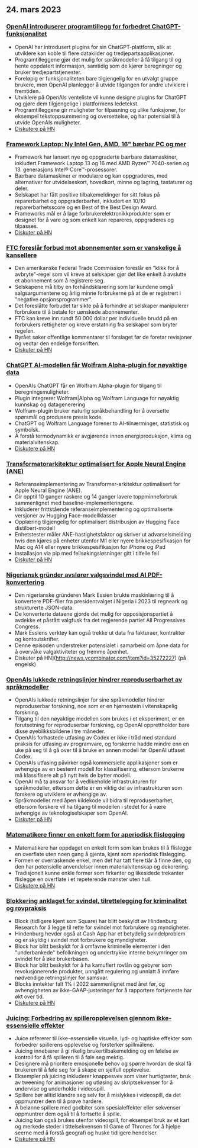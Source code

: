 

<CallToAction />

<Steps>

## 24. mars 2023

### [OpenAI introduserer programtillegg for forbedret ChatGPT-funksjonalitet](https://openai.com/blog/chatgpt-plugins)

- OpenAI har introdusert plugins for sin ChatGPT-plattform, slik at utviklere kan koble til flere datakilder og tredjepartsapplikasjoner.
- Programtilleggene gjør det mulig for språkmodeller å få tilgang til og hente oppdatert informasjon, samtidig som de kjører beregninger og bruker tredjepartstjenester.
- Foreløpig er funksjonaliteten bare tilgjengelig for en utvalgt gruppe brukere, men OpenAI planlegger å utvide tilgangen for andre utviklere i fremtiden.
- Utviklere på OpenAIs venteliste vil kunne designe plugins for ChatGPT og gjøre dem tilgjengelige i plattformens ledetekst.
- Programtilleggene gir muligheter for tilpasning og ulike funksjoner, for eksempel tekstoppsummering og oversettelse, og har potensial til å utvide OpenAIs muligheter.
- [Diskutere på HN](http://news.ycombinator.com/item?id=35277677)

### [Framework Laptop: Ny Intel Gen, AMD, 16" bærbar PC og mer](https://frame.work/)

- Framework har lansert nye og oppgraderte bærbare datamaskiner, inkludert Framework Laptop 13 og 16 med AMD Ryzen™ 7040-serien og 13. generasjons Intel® Core™-prosessorer.
- Bærbare datamaskiner er modulære og kan oppgraderes, med alternativer for utvidelseskort, hovedkort, minne og lagring, tastaturer og deler.
- Selskapet har fått positive tilbakemeldinger for sitt fokus på reparerbarhet og oppgraderbarhet, inkludert en 10/10 reparerbarhetsscore og en Best of the Best Design Award.
- Frameworks mål er å lage forbrukerelektronikkprodukter som er designet for å vare og som enkelt kan repareres, oppgraderes og tilpasses.
- [Diskuter på HN](http://news.ycombinator.com/item?id=35277660)

### [FTC foreslår forbud mot abonnementer som er vanskelige å kansellere](https://www.theverge.com/2023/3/23/23652373/ftc-click-to-cancel-subscription-service-dark-patterns-ban)

- Den amerikanske Federal Trade Commission foreslår en "klikk for å avbryte"-regel som vil kreve at selskaper gjør det like enkelt å avslutte et abonnement som å registrere seg.
- Selskapene må tilby en forhåndsklarering som lar kundene omgå salgsargumentene og årlig minne forbrukerne på at de er registrert i "negative opsjonsprogrammer".
- Det foreslåtte forbudet tar sikte på å forhindre at selskaper manipulerer forbrukere til å betale for uønskede abonnementer.
- FTC kan kreve inn rundt 50 000 dollar per individuelle brudd på en forbrukers rettigheter og kreve erstatning fra selskaper som bryter regelen.
- Byrået søker offentlige kommentarer til forslaget før de foretar revisjoner og vedtar den endelige forskriften.
- [Diskuter på HN](http://news.ycombinator.com/item?id=35274519)

### [ChatGPT AI-modellen får Wolfram Alpha-plugin for nøyaktige data](https://writings.stephenwolfram.com/2023/03/chatgpt-gets-its-wolfram-superpowers/)

- OpenAIs ChatGPT får en Wolfram Alpha-plugin for tilgang til beregningsmuligheter.
- Plugin integrerer Wolfram|Alpha og Wolfram Language for nøyaktig kunnskap og datagenerering
- Wolfram-plugin bruker naturlig språkbehandling for å oversette spørsmål og produsere presis kode.
- ChatGPT og Wolfram Language forener to AI-tilnærminger, statistisk og symbolsk.
- Å forstå termodynamikk er avgjørende innen energiproduksjon, klima og materialvitenskap.
- [Diskutere på HN](http://news.ycombinator.com/item?id=35277925)

### [Transformatorarkitektur optimalisert for Apple Neural Engine (ANE)](https://github.com/apple/ml-ane-transformers)

- Referanseimplementering av Transformer-arkitektur optimalisert for Apple Neural Engine (ANE).
- Gir opptil 10 ganger raskere og 14 ganger lavere toppminneforbruk sammenlignet med baseline-implementeringene.
- Inkluderer frittstående referanseimplementering og optimaliserte versjoner av Hugging Face-modellklasser
- Opplæring tilgjengelig for optimalisert distribusjon av Hugging Face distilbert-modell
- Enhetstester måler ANE-hastighetsfaktor og skriver ut advarselsmelding hvis den kjøres på enheter utenfor M1 eller nyere brikkespesifikasjon for Mac og A14 eller nyere brikkespesifikasjon for iPhone og iPad
- Installasjon via pip med feilsøkingsløsninger gitt i tilfelle feil
- [Diskuter på HN](http://news.ycombinator.com/item?id=35282325)

### [Nigeriansk gründer avslører valgsvindel med AI PDF-konvertering](https://markessien.com/posts/drama_of_transcription/)

- Den nigerianske gründeren Mark Essien brukte maskinlæring til å konvertere PDF-filer fra presidentvalget i Nigeria i 2023 til regneark og strukturerte JSON-data.
- De konverterte dataene gjorde det mulig for opposisjonspartiet å avdekke et påstått valgfusk fra det regjerende partiet All Progressives Congress.
- Mark Essiens verktøy kan også trekke ut data fra fakturaer, kontrakter og kontoutskrifter.
- Denne episoden understreker potensialet i samarbeid om åpne data for å overvåke valgaktiviteter og fremme åpenhet.
- Diskuter på HN](http://news.ycombinator.com/item?id=35272227) (på engelsk)

### [OpenAIs lukkede retningslinjer hindrer reproduserbarhet av språkmodeller](https://aisnakeoil.substack.com/p/openais-policies-hinder-reproducible)

- OpenAIs lukkede retningslinjer for sine språkmodeller hindrer reproduserbar forskning, noe som er en hjørnestein i vitenskapelig forskning.
- Tilgang til den nøyaktige modellen som brukes i et eksperiment, er en forutsetning for reproduserbar forskning, og OpenAI opprettholder bare disse øyeblikksbildene i tre måneder.
- OpenAIs forhastede utfasing av Codex er ikke i tråd med standard praksis for utfasing av programvare, og forskerne hadde mindre enn en uke på seg til å gå over til å bruke en annen modell før OpenAI utfaset Codex.
- OpenAIs utfasing påvirker også kommersielle applikasjoner som er avhengige av en bestemt modell for klassifisering, ettersom brukerne må klassifisere alt på nytt hvis de bytter modell.
- OpenAI må ta ansvar for å vedlikeholde infrastrukturen for språkmodeller, ettersom dette er en viktig del av infrastrukturen som forskere og utviklere er avhengige av.
- Språkmodeller med åpen kildekode vil bidra til reproduserbarhet, ettersom forskere vil ha tilgang til modellen i stedet for å være avhengige av teknologiselskaper som OpenAI.
- [Diskuter på HN](http://news.ycombinator.com/item?id=35269304)

### [Matematikere finner en enkelt form for aperiodisk flislegging](https://www.newscientist.com/article/2365363-mathematicians-discover-shape-that-can-tile-a-wall-and-never-repeat/)

- Matematikere har oppdaget en enkelt form som kan brukes til å flislegge en overflate uten noen gang å gjenta, kjent som aperiodisk flislegging.
- Formen er overraskende enkel, men det har tatt flere tiår å finne den, og den har potensielle anvendelser innen materialvitenskap og dekorering.
- Tradisjonelt kunne enkle former som firkanter og likesidede trekanter flislegge en overflate i et repeterende mønster uten hull.
- [Diskutere på HN](http://news.ycombinator.com/item?id=35273707)

### [Blokkering anklaget for svindel, tilrettelegging for kriminalitet og rovpraksis](https://hindenburgresearch.com/block/)

- Block (tidligere kjent som Square) har blitt beskyldt av Hindenburg Research for å legge til rette for svindel mot forbrukere og myndigheter.
- Hindenburg hevder også at Cash App har et betydelig svindelproblem og er skyldig i svindel mot forbrukere og myndigheter.
- Block har blitt beskyldt for å omfavne kriminelle elementer i den "underbankede" befolkningen og undertrykke interne bekymringer om svindel for å øke brukerbasen.
- Block har blitt beskyldt for å ha kamuflert rovlån og gebyrer som revolusjonerende produkter, unngått regulering og unnlatt å innføre nødvendige retningslinjer for samsvar.
- Blocks inntekter falt 1% i 2022 sammenlignet med året før, og avhengigheten av ikke-GAAP-justeringer for å rapportere fortjeneste har økt over tid.
- [Diskutere på HN](http://news.ycombinator.com/item?id=35273782)

### [Juicing: Forbedring av spilleropplevelsen gjennom ikke-essensielle effekter](https://garden.bradwoods.io/notes/design/juice)

- Juice refererer til ikke-essensielle visuelle, lyd- og haptiske effekter som forbedrer spillerens opplevelse og forsterker spillmålene.
- Juicing innebærer å gi rikelig brukertilbakemelding og en følelse av kontroll for å få spilleren til å føle seg mektig.
- Designere må prioritere emosjonelle behov og spørre hvordan de skal få brukeren til å føle seg for å skape en sjelfull opplevelse.
- Eksempler på juicing inkluderer knappesvev som viser hurtigtaster, bruk av tweening for animasjoner og utløsing av skriptsekvenser for å undervise og underholde i videospill.
- Spillere bør alltid klandre seg selv for å mislykkes i videospill, da det oppmuntrer dem til å prøve hardere.
- Å belønne spillere med godbiter som spesialeffekter eller sekvenser oppmuntrer dem også til å fortsette å spille.
- Juicing kan også brukes utenfor videospill, for eksempel bruk av et kart og merkede steder i tittelsekvensen til Game of Thrones for å hjelpe seerne med å forstå geografi og huske tidligere hendelser.
- [Diskutere på HN](http://news.ycombinator.com/item?id=35273139)

</Steps>
